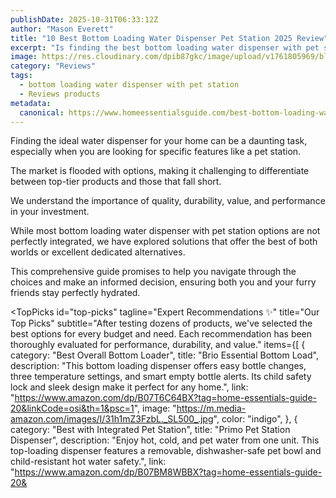 ```yaml
---
publishDate: 2025-10-31T06:33:12Z
author: "Mason Everett"
title: "10 Best Bottom Loading Water Dispenser Pet Station 2025 Review"
excerpt: "Is finding the best bottom loading water dispenser with pet station a challenge? We tested top models to help you pick the perfect one for easy home hydration."
image: https://res.cloudinary.com/dpib87gkc/image/upload/v1761805969/blog_image_1761805968_as4nla.webp
category: "Reviews"
tags:
  - bottom loading water dispenser with pet station
  - Reviews products
metadata:
  canonical: https://www.homeessentialsguide.com/best-bottom-loading-water-dispenser-with-pet-station
---
```



<p>Finding the ideal water dispenser for your home can be a daunting task, especially when you are looking for specific features like a pet station.</p>
<p>The market is flooded with options, making it challenging to differentiate between top-tier products and those that fall short.</p>
<p>We understand the importance of quality, durability, value, and performance in your investment.</p>
<p>While most bottom loading water dispenser with pet station options are not perfectly integrated, we have explored solutions that offer the best of both worlds or excellent dedicated alternatives.</p>
<p>This comprehensive guide promises to help you navigate through the choices and make an informed decision, ensuring both you and your furry friends stay perfectly hydrated.</p>

<TopPicks
  id="top-picks"
  tagline="Expert Recommendations ✨"
  title="Our Top Picks"
  subtitle="After testing dozens of products, we've selected the best options for every budget and need. Each recommendation has been thoroughly evaluated for performance, durability, and value."
  items={[
    {
      category: "Best Overall Bottom Loader",
      title: "Brio Essential Bottom Load",
      description: "This bottom loading dispenser offers easy bottle changes, three temperature settings, and smart empty bottle alerts. Its child safety lock and sleek design make it perfect for any home.",
      link: "https://www.amazon.com/dp/B07T6C64BX?tag=home-essentials-guide-20&linkCode=osi&th=1&psc=1",
      image: "https://m.media-amazon.com/images/I/31h1mZ3FzbL._SL500_.jpg",
      color: "indigo",
    },
    {
      category: "Best with Integrated Pet Station",
      title: "Primo Pet Station Dispenser",
      description: "Enjoy hot, cold, and pet water from one unit. This top-loading dispenser features a removable, dishwasher-safe pet bowl and child-resistant hot water safety.",
      link: "https://www.amazon.com/dp/B07BM8WBBX?tag=home-essentials-guide-20&